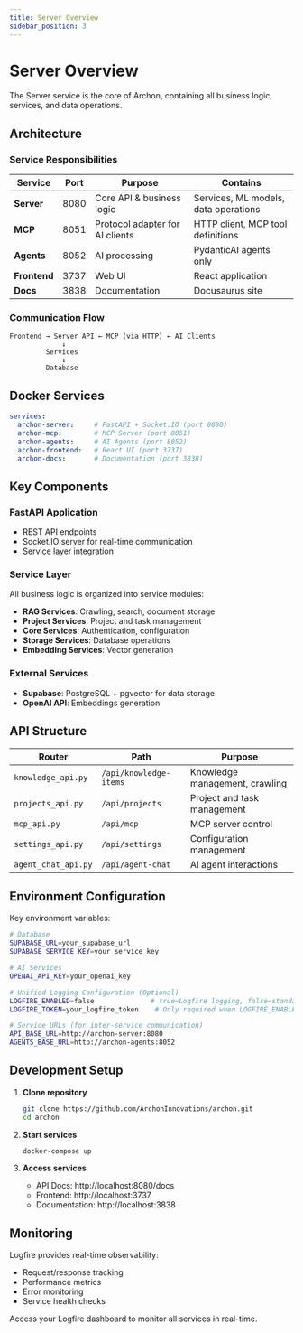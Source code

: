 ---
title: Server Overview
sidebar_position: 3
---

# Server Overview

The Server service is the core of Archon, containing all business logic, services, and data operations.

## Architecture

### Service Responsibilities

| Service | Port | Purpose | Contains |
|---------|------|---------|----------|
| **Server** | 8080 | Core API & business logic | Services, ML models, data operations |
| **MCP** | 8051 | Protocol adapter for AI clients | HTTP client, MCP tool definitions |
| **Agents** | 8052 | AI processing | PydanticAI agents only |
| **Frontend** | 3737 | Web UI | React application |
| **Docs** | 3838 | Documentation | Docusaurus site |

### Communication Flow

```
Frontend → Server API ← MCP (via HTTP) ← AI Clients
             ↓
         Services
             ↓
         Database
```

## Docker Services

```yaml
services:
  archon-server:     # FastAPI + Socket.IO (port 8080)
  archon-mcp:        # MCP Server (port 8051)
  archon-agents:     # AI Agents (port 8052)
  archon-frontend:   # React UI (port 3737)
  archon-docs:       # Documentation (port 3838)
```

## Key Components

### FastAPI Application
- REST API endpoints
- Socket.IO server for real-time communication
- Service layer integration

### Service Layer
All business logic is organized into service modules:
- **RAG Services**: Crawling, search, document storage
- **Project Services**: Project and task management
- **Core Services**: Authentication, configuration
- **Storage Services**: Database operations
- **Embedding Services**: Vector generation

### External Services
- **Supabase**: PostgreSQL + pgvector for data storage
- **OpenAI API**: Embeddings generation

## API Structure

| Router | Path | Purpose |
|--------|------|---------|
| `knowledge_api.py` | `/api/knowledge-items` | Knowledge management, crawling |
| `projects_api.py` | `/api/projects` | Project and task management |
| `mcp_api.py` | `/api/mcp` | MCP server control |
| `settings_api.py` | `/api/settings` | Configuration management |
| `agent_chat_api.py` | `/api/agent-chat` | AI agent interactions |

## Environment Configuration

Key environment variables:

```bash
# Database
SUPABASE_URL=your_supabase_url
SUPABASE_SERVICE_KEY=your_service_key

# AI Services  
OPENAI_API_KEY=your_openai_key

# Unified Logging Configuration (Optional)
LOGFIRE_ENABLED=false              # true=Logfire logging, false=standard logging
LOGFIRE_TOKEN=your_logfire_token    # Only required when LOGFIRE_ENABLED=true

# Service URLs (for inter-service communication)
API_BASE_URL=http://archon-server:8080
AGENTS_BASE_URL=http://archon-agents:8052
```

## Development Setup

1. **Clone repository**
   ```bash
   git clone https://github.com/ArchonInnovations/archon.git
   cd archon
   ```

2. **Start services**
   ```bash
   docker-compose up
   ```

3. **Access services**
   - API Docs: http://localhost:8080/docs
   - Frontend: http://localhost:3737
   - Documentation: http://localhost:3838

## Monitoring

Logfire provides real-time observability:
- Request/response tracking
- Performance metrics
- Error monitoring
- Service health checks

Access your Logfire dashboard to monitor all services in real-time.
